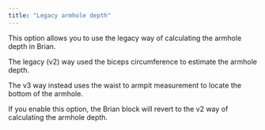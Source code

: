 ```yaml
---
title: "Legacy armhole depth"
---
```


This option allows you to use the legacy way of calculating the armhole depth
in Brian.

The legacy (v2) way used the biceps circumference to estimate the armhole
depth.

The v3 way instead uses the waist to armpit measurement to locate the bottom of
the armhole.

If you enable this option, the Brian block will revert to the v2 way of
calculating the armhole depth.
